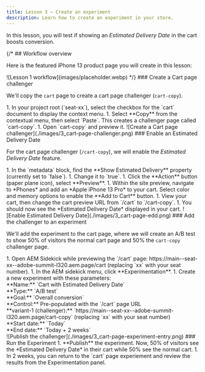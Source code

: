```yaml
---
title: Lesson 3 — Create an experiment
description: Learn how to create an experiment in your store.
---
```



In this lesson, you will test if showing an *Estimated Delivery Date* in the cart boosts conversion.

{/* ## Workflow overview

Here is the featured iPhone 13 product page you will create in this lesson:

<Diagram caption="Lesson 1 workflow">
  ![Lesson 1 workflow](images/placeholder.webp)
</Diagram> */}

<Tasks>

<Task>
### Create a Cart page challenger

We'll copy the `cart` page to create a cart page challenger (`cart-copy`).

<Steps>
1. In your project root (`seat-xx`), select the checkbox for the `cart` document to display the context menu.
1. Select **Copy** from the contextual menu, then select `Paste`. This creates a challenger page called `cart-copy`.
1. Open `cart-copy` and preview it.

</Steps>

<Diagram caption="Create a Cart page challenger">
  ![Create a Cart page challenger](./images/3_cart-page-challenger.png)
</Diagram>

</Task>

<Task>
### Enable an Estimated Delivery Date

For the cart page challenger (`/cart-copy`), we will enable the *Estimated Delivery Date* feature.

<Steps>
1. In the `metadata` block, find the **Show Estimated Delivery** property (currently set to `false`).
1. Change it to `true`.
1. Click the **Action** button (paper plane icon), select **Preview**.
1. Within the site preview, navigate to *Phones* and add an *Apple iPhone 13 Pro* to your cart. Select color and memory options to enable the **Add to Cart** button.
1. View your cart, then change the cart preview URL from `/cart` to `/cart-copy`.
1. You should now see the *Estimated Delivery Date* displayed in your cart.

</Steps>

<Diagram caption="Enable Estimated Delivery Date">
  ![Enable Estimated Delivery Date](./images/3_cart-page-edd.png)
</Diagram>

</Task>

<Task>
### Add the challenger to an experiment

We'll add the experiment to the cart page, where we will create an A/B test to show 50% of visitors the normal cart page and 50% the `cart-copy` challenger page.

<Steps>
1. Open AEM Sidekick while previewing the `/cart` page: https://main--seat-xx--adobe-summit-l320.aem.page/cart (replacing `xx` with your seat number).
1. In the AEM sidekick menu, click **Experimentation**.
1. Create a new experiment with these parameters: <br/>
   **Name:** `Cart with Estimated Delivery Date` <br/>
   **Type:** `A/B test` <br/>
   **Goal:** `Overall conversion` <br/>
   **Control:** Pre-populated with the `/cart` page URL <br/>
   **variant-1 (challenger):** `https://main--seat-xx--adobe-summit-l320.aem.page/cart-copy` (replacing `xx` with your seat number) <br/>
   **Start date:** `Today` <br/>
   **End date:** `Today + 2 weeks` <br/>

</Steps>

<Diagram caption="Publish the challenger">
  ![Publish the challenger](./images/3_cart-page-experiment-entry.png)
</Diagram>

</Task>

<Task>
### Run the Experiment

<Steps>
1. **Publish** the experiment. Now, 50% of visitors see the *Estimated Delivery Date* in their cart while 50% see the normal cart. 
1. In 2 weeks, you can return to the `cart` page experiement and review the results from the Experimentation panel.

</Steps>

</Task>

</Tasks>